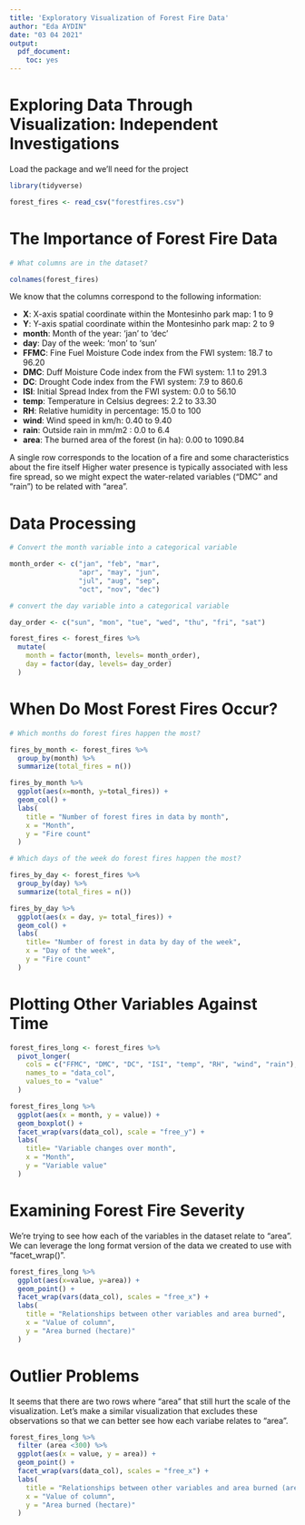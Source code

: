 ```yaml
---
title: 'Exploratory Visualization of Forest Fire Data'
author: "Eda AYDIN"
date: "03 04 2021"
output:
  pdf_document:
    toc: yes
---
```


# Exploring Data Through Visualization: Independent Investigations

Load the package and we'll need for the project

```r
library(tidyverse)

forest_fires <- read_csv("forestfires.csv")
```

# The Importance of Forest Fire Data
```r
# What columns are in the dataset?

colnames(forest_fires)
```

We know that the columns correspond to the following information:

* **X**: X-axis spatial coordinate within the Montesinho park map: 1 to 9
* **Y**: Y-axis spatial coordinate within the Montesinho park map: 2 to 9
* **month**: Month of the year: 'jan' to 'dec'
* **day**: Day of the week: 'mon' to 'sun'
* **FFMC**: Fine Fuel Moisture Code index from the FWI system: 18.7 to 96.20
* **DMC**: Duff Moisture Code index from the FWI system: 1.1 to 291.3
* **DC**: Drought Code index from the FWI system: 7.9 to 860.6
* **ISI**: Initial Spread Index from the FWI system: 0.0 to 56.10
* **temp**: Temperature in Celsius degrees: 2.2 to 33.30
* **RH**: Relative humidity in percentage: 15.0 to 100
* **wind**: Wind speed in km/h: 0.40 to 9.40
* **rain**: Outside rain in mm/m2 : 0.0 to 6.4
* **area**: The burned area of the forest (in ha): 0.00 to 1090.84

A single row corresponds to the location of a fire and some characteristics about the fire itself
Higher water presence is typically associated with less fire spread, so we might expect the water-related variables ("DMC" and "rain") to be related with "area".

# Data Processing
```r
# Convert the month variable into a categorical variable

month_order <- c("jan", "feb", "mar",
                 "apr", "may", "jun",
                 "jul", "aug", "sep",
                 "oct", "nov", "dec")

# convert the day variable into a categorical variable

day_order <- c("sun", "mon", "tue", "wed", "thu", "fri", "sat")
```

```r
forest_fires <- forest_fires %>%
  mutate(
    month = factor(month, levels= month_order),
    day = factor(day, levels= day_order)
  )
```

# When Do Most Forest Fires Occur?

```r
# Which months do forest fires happen the most?

fires_by_month <- forest_fires %>%
  group_by(month) %>%
  summarize(total_fires = n())

fires_by_month %>%
  ggplot(aes(x=month, y=total_fires)) + 
  geom_col() + 
  labs(
    title = "Number of forest fires in data by month",
    x = "Month",
    y = "Fire count"
  )
```

```r
# Which days of the week do forest fires happen the most?

fires_by_day <- forest_fires %>%
  group_by(day) %>%
  summarize(total_fires = n())

fires_by_day %>%
  ggplot(aes(x = day, y= total_fires)) + 
  geom_col() +
  labs(
    title= "Number of forest in data by day of the week",
    x = "Day of the week",
    y = "Fire count"
  )

```

# Plotting Other Variables Against Time
```r
forest_fires_long <- forest_fires %>%
  pivot_longer(
    cols = c("FFMC", "DMC", "DC", "ISI", "temp", "RH", "wind", "rain"),
    names_to = "data_col",
    values_to = "value"
  )

forest_fires_long %>%
  ggplot(aes(x = month, y = value)) + 
  geom_boxplot() + 
  facet_wrap(vars(data_col), scale = "free_y") + 
  labs(
    title= "Variable changes over month",
    x = "Month",
    y = "Variable value"
  )
```

# Examining Forest Fire Severity

We're trying to see how each of the variables in the dataset relate to "area". We can leverage the long format version of the data we created to use with "facet_wrap()".

```r
forest_fires_long %>%
  ggplot(aes(x=value, y=area)) +
  geom_point() + 
  facet_wrap(vars(data_col), scales = "free_x") + 
  labs(
    title = "Relationships between other variables and area burned",
    x = "Value of column",
    y = "Area burned (hectare)"
  )            
```

# Outlier Problems

It seems that there are two rows where "area" that still hurt the scale of the visualization. Let's make a similar visualization that excludes these observations so that we can better see how each variabe relates to "area".
```r
forest_fires_long %>%
  filter (area <300) %>%
  ggplot(aes(x = value, y = area)) + 
  geom_point() + 
  facet_wrap(vars(data_col), scales = "free_x") + 
  labs(
    title = "Relationships between other variables and area burned (area < 300)",
    x = "Value of column",
    y = "Area burned (hectare)"
  )
```


